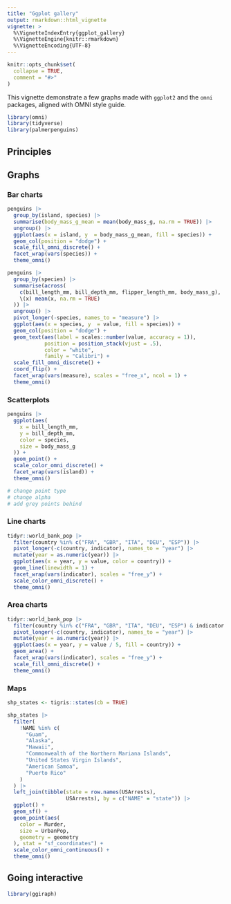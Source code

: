 ```yaml
---
title: "Ggplot gallery"
output: rmarkdown::html_vignette
vignette: >
  %\VignetteIndexEntry{ggplot_gallery}
  %\VignetteEngine{knitr::rmarkdown}
  %\VignetteEncoding{UTF-8}
---
```


```r
knitr::opts_chunk$set(
  collapse = TRUE,
  comment = "#>"
)
```

This vignette demonstrate a few graphs made with `ggplot2` and the `omni` packages, aligned with OMNI style guide.

```r
library(omni)
library(tidyverse)
library(palmerpenguins)
```

## Principles


## Graphs

### Bar charts

```r
penguins |>
  group_by(island, species) |>
  summarise(body_mass_g_mean = mean(body_mass_g, na.rm = TRUE)) |>
  ungroup() |>
  ggplot(aes(x = island, y  = body_mass_g_mean, fill = species)) +
  geom_col(position = "dodge") +
  scale_fill_omni_discrete() +
  facet_wrap(vars(species)) +
  theme_omni()
```

```r
penguins |>
  group_by(species) |>
  summarise(across(
    c(bill_length_mm, bill_depth_mm, flipper_length_mm, body_mass_g),
    \(x) mean(x, na.rm = TRUE)
  )) |>
  ungroup() |>
  pivot_longer(-species, names_to = "measure") |>
  ggplot(aes(x = species, y  = value, fill = species)) +
  geom_col(position = "dodge") +
  geom_text(aes(label = scales::number(value, accuracy = 1)),
            position = position_stack(vjust = .5),
            color = "white",
            family = "Calibri") +
  scale_fill_omni_discrete() +
  coord_flip() +
  facet_wrap(vars(measure), scales = "free_x", ncol = 1) +
  theme_omni()
```

### Scatterplots

```r
penguins |>
  ggplot(aes(
    x = bill_length_mm,
    y = bill_depth_mm,
    color = species,
    size = body_mass_g
  )) +
  geom_point() +
  scale_color_omni_discrete() +
  facet_wrap(vars(island)) +
  theme_omni()

# change point type
# change alpha
# add grey points behind
```

### Line charts

```r
tidyr::world_bank_pop |> 
  filter(country %in% c("FRA", "GBR", "ITA", "DEU", "ESP")) |> 
  pivot_longer(-c(country, indicator), names_to = "year") |> 
  mutate(year = as.numeric(year)) |> 
  ggplot(aes(x = year, y = value, color = country)) +
  geom_line(linewidth = 1) +
  facet_wrap(vars(indicator), scales = "free_y") +
  scale_color_omni_discrete() +
  theme_omni()
```

### Area charts

```r
tidyr::world_bank_pop |> 
  filter(country %in% c("FRA", "GBR", "ITA", "DEU", "ESP") & indicator == "SP.POP.GROW") |> 
  pivot_longer(-c(country, indicator), names_to = "year") |> 
  mutate(year = as.numeric(year)) |> 
  ggplot(aes(x = year, y = value / 5, fill = country)) +
  geom_area() +
  facet_wrap(vars(indicator), scales = "free_y") +
  scale_fill_omni_discrete() +
  theme_omni()
```

### Maps

```r
shp_states <- tigris::states(cb = TRUE)

shp_states |>
  filter(
    !NAME %in% c(
      "Guam",
      "Alaska",
      "Hawaii",
      "Commonwealth of the Northern Mariana Islands",
      "United States Virgin Islands",
      "American Samoa",
      "Puerto Rico"
    )
  ) |>
  left_join(tibble(state = row.names(USArrests),
                   USArrests), by = c("NAME" = "state")) |>
  ggplot() +
  geom_sf() +
  geom_point(aes(
    color = Murder,
    size = UrbanPop,
    geometry = geometry
  ), stat = "sf_coordinates") +
  scale_color_omni_continuous() +
  theme_omni()
```

## Going interactive

```r
library(ggiraph)
```
